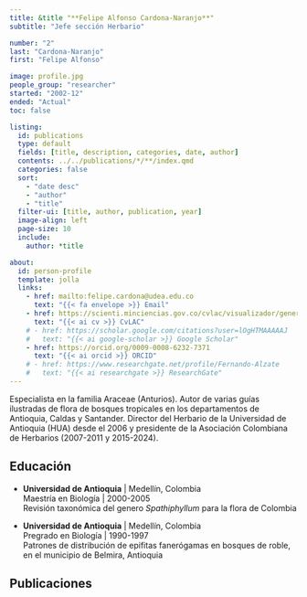 ```yaml
---
title: &title "**Felipe Alfonso Cardona-Naranjo**"
subtitle: "Jefe sección Herbario"

number: "2"
last: "Cardona-Naranjo"
first: "Felipe Alfonso"

image: profile.jpg
people_group: "researcher"
started: "2002-12"
ended: "Actual"
toc: false

listing: 
  id: publications
  type: default
  fields: [title, description, categories, date, author]
  contents: ../../publications/*/**/index.qmd
  categories: false
  sort:
    - "date desc"
    - "author"
    - "title"
  filter-ui: [title, author, publication, year]
  image-align: left
  page-size: 10
  include:
    author: *title

about:
  id: person-profile
  template: jolla
  links:
    - href: mailto:felipe.cardona@udea.edu.co
      text: "{{< fa envelope >}} Email"
    - href: https://scienti.minciencias.gov.co/cvlac/visualizador/generarCurriculoCv.do?cod_rh=0000196568
      text: "{{< ai cv >}} CvLAC"
    # - href: https://scholar.google.com/citations?user=lOgHTMAAAAAJ
    #   text: "{{< ai google-scholar >}} Google Scholar"
    - href: https://orcid.org/0009-0008-6232-7371
      text: "{{< ai orcid >}} ORCID"
    # - href: https://www.researchgate.net/profile/Fernando-Alzate
    #   text: "{{< ai researchgate >}} ResearchGate"
---
```


:::{#person-profile}
:::

Especialista en la familia Araceae (Anturios). Autor de varias guías ilustradas de flora de bosques tropicales en los departamentos de Antioquia, Caldas y Santander. Director del Herbario de la Universidad de Antioquia (HUA) desde el 2006 y presidente de la Asociación Colombiana de Herbarios (2007-2011 y 2015-2024).

## Educación

-   **Universidad de Antioquia** \| Medellín, Colombia\
    Maestría en Biología \| 2000-2005\
    Revisión taxonómica del genero *Spathiphyllum* para la flora de Colombia

-   **Universidad de Antioquia** \| Medellín, Colombia\
    Pregrado en Biología \| 1990-1997\
    Patrones de distribución de epifitas fanerógamas en bosques de roble, en el municipio de Belmira, Antioquia

## Publicaciones

::: {#publications}
:::